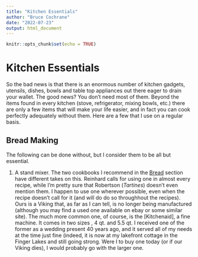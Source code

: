 ```yaml
---
title: "Kitchen Essentials"
author: "Bruce Cochrane"
date: "2022-07-23"
output: html_document
---
```


```r
knitr::opts_chunk$set(echo = TRUE)
```
# Kitchen Essentials {#essentials}

So the bad news is that there is an enormous number of kitchen gadgets, utensils, dishes, bowls and table top appliances out there eager to drain your wallet.  The good news?  You don't need most of them.  Beyond the items found in every kitchen (stove, refrigerator, mixing bowls, etc.) there are only a few items that will make your life easier, and in fact you can cook perfectly adequately without them.  Here are a few that I use on a regular basis.

## Bread Making

The following can be done without, but I consider them to be all but essential.

1.  A stand mixer.  The two cookbooks I recommend in the [Bread](#bread) section have different takes on this.  Reinhard calls for using one in almost every recipe, while I'm pretty sure that Robertson (*Tartines*) doesn't even mention them.  I happen to use one wherever possible, even when the recipe doesn't call for it (and will do do so throughhout the recipes).  Ours is a Viking that, as far as I can tell, is no longer being manufactured (although you may find a used one available on ebay or some similar site).  The much more common one, of course, is the [Kitchenaid], a fine machine.  It comes in two sizes , 4 qt. and 5.5 qt.  I received one of the former as a wedding present 40 years ago, and it served all of my needs at the time just fine (indeed, it is now at my lakefront cottage in the Finger Lakes and still going strong.  Were I to buy one today (or if our Viking dies), I would probably go with the larger one.

